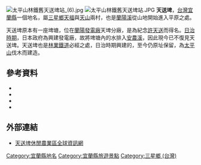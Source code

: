[[File:太平山林鐵舊天送埤站_(6).jpg|right]]
[[File:太平山林鐵舊天送埤站.JPG|thumb]]
'''天送埤'''，[[台灣|台灣]][[宜蘭縣|宜蘭縣]]一個地名，屬[[三星鄉_(台灣)|三星鄉]][[天福村_(宜蘭縣)|天福]]與[[天山村_(宜蘭縣)|天山]]兩村，也是[[蘭陽溪|蘭陽溪]]從山地開始進入平原之處。

天送埤原本有一座埤塘，位在[[蘭陽發電廠|蘭陽發電廠]]天埤分廠，是為紀念[[許天送|許天送]]而得名。[[台灣日治時期|日治時期]]，日本政府為興建發電廠，故將埤塘內的水排入[[安農溪|安農溪]]，因此現今已不復見天送埤。天送埤也是[[羅東森林鐵路|林業鐵道]]必經之處，日治時期興建的{{Link-ja|天送埤車站|天送埤駅}}，至今仍原址保留，為[[太平山林場|太平山]]伐木而建造。

== 參考資料 ==
<div class="references-small">
*{{cite book |title=《臺灣客語概論》|chapter=第三章　臺灣客家的入墾與分布|author=古國順
|publisher=五南|language=zh-tw|date=2005年7月}}
*{{cite book |title=《台電月刊》(534期)|chapter=[http://www.taipower.com.tw/TaipowerWeb//upload/files/19/534_33_35.pdf 宜蘭縣三星鄉的安農溪分洪堰及風景區]|author=陳文樹|publisher=台電企劃處圖書室|language=zh-tw|date=2007年6月}}
*{{cite book |title=《源雜誌》(59期)|chapter=[http://www.tri.org.tw/per/59/59-4.pdf 地方電廠 蘭陽發電廠]|author=朱瑞墉|publisher=促進電力開發協助金審議委員會|language=zh-tw|date=2006年9月}}
*{{cite web|url=http://www.nownews.com/2004/12/04/153-1722736.htm|title=來去宜蘭／太平山鐵路　悠悠一世紀　天送埤、牛鬥憶往|author=王以瑾|publisher=NOWnews 今日新聞網|date=2004-12-04|accessdate=2010-12-30|language=zh-tw|archive-date=2008-10-20|archive-url=https://web.archive.org/web/20081020012013/http://www.nownews.com/2004/12/04/153-1722736.htm|dead-url=no}}
</div>

== 外部連結 ==
{{commons category|Tiansongpi Station}}
*[http://song.sunshin.org.tw/ 天送埤休閒農業區全球資訊網]{{Wayback|url=http://song.sunshin.org.tw/ |date=20101221060419 }}

{{TW-geo-stub}}

[[Category:宜蘭縣地名|Category:宜蘭縣地名]]
[[Category:宜蘭縣旅遊景點|Category:宜蘭縣旅遊景點]]
[[Category:三星鄉_(台灣)|Category:三星鄉 (台灣)]]